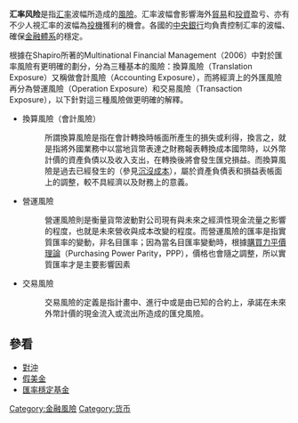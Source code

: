{{NoteTA
|G1=Econimics
}}
'''汇率风险'''是指[[汇率|汇率]]波幅所造成的[[風險|風險]]。汇率波幅會影響海外[[貿易|貿易]]和[[投資|投資]]盈亏、亦有不少人視汇率的波幅為[[投機|投機]]獲利的機會。各國的[[中央銀行|中央銀行]]均負責控制汇率的波幅、確保[[金融體系|金融體系]]的穩定。

根據在Shapiro所著的Multinational Financial Management（2006）中對於匯率風險有更明確的劃分，分為三種基本的風險：換算風險（Translation Exposure）又稱做會計風險（Accounting Exposure），而將經濟上的外匯風險再分為營運風險（Operation Exposure）和交易風險（Transaction Exposure），以下針對這三種風險做更明確的解釋。
*換算風險（會計風險）
*:所謂換算風險是指在會計轉換時帳面所產生的損失或利得，換言之，就是指將外國業務中以當地貨幣表達之財務報表轉換成本國幣時，以外幣計價的資產負債以及收入支出，在轉換後將會發生匯兌損益。而換算風險是過去已經發生的（參見[[沉沒成本|沉沒成本]]），屬於資產負債表和損益表帳面上的調整，較不具經濟以及財務上的意義。
*營運風險
*:營運風險則是衡量貨幣波動對公司現有與未來之經濟性現金流量之影響的程度，也就是未來營收與成本改變的程度。而營運風險的匯率是指實質匯率的變動，非名目匯率；因為當名目匯率變動時，根據[[購買力平價理論|購買力平價理論]]（Purchasing Power Parity，PPP），價格也會隨之調整，所以實質匯率才是主要影響因素
*交易風險
*:交易風險的定義是指計畫中、進行中或是由已知的合約上，承諾在未來外幣計價的現金流入或流出所造成的匯兌風險。

== 參看 ==
* [[對沖|對沖]]
* [[假美金|假美金]]
*[[匯率穩定基金|匯率穩定基金]]
[[Category:金融風險|Category:金融風險]]
[[Category:货币|Category:货币]]
